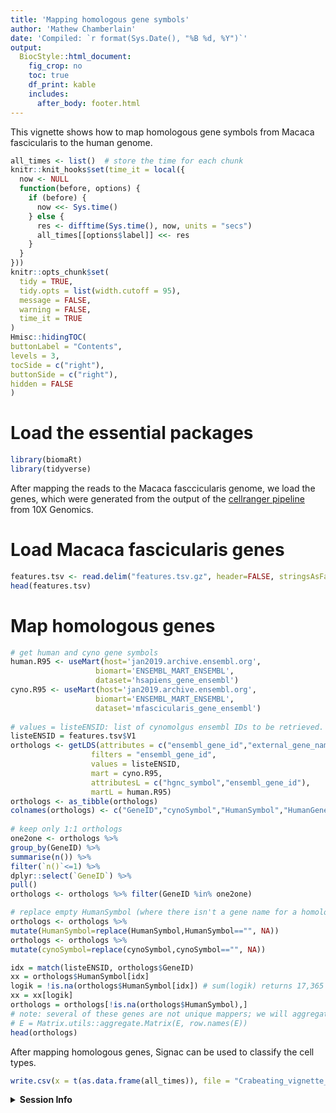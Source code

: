 ```yaml
---
title: 'Mapping homologous gene symbols'
author: 'Mathew Chamberlain'
date: 'Compiled: `r format(Sys.Date(), "%B %d, %Y")`'
output:
  BiocStyle::html_document:
    fig_crop: no
    toc: true
    df_print: kable
    includes:
      after_body: footer.html
---
```


This vignette shows how to map homologous gene symbols from Macaca fascicularis to the human genome.

```r
all_times <- list()  # store the time for each chunk
knitr::knit_hooks$set(time_it = local({
  now <- NULL
  function(before, options) {
    if (before) {
      now <<- Sys.time()
    } else {
      res <- difftime(Sys.time(), now, units = "secs")
      all_times[[options$label]] <<- res
    }
  }
}))
knitr::opts_chunk$set(
  tidy = TRUE,
  tidy.opts = list(width.cutoff = 95),
  message = FALSE,
  warning = FALSE,
  time_it = TRUE
)
Hmisc::hidingTOC(
buttonLabel = "Contents",
levels = 3,
tocSide = c("right"),
buttonSide = c("right"),
hidden = FALSE
)
```

# Load the essential packages

```r
library(biomaRt)
library(tidyverse)
```

After mapping the reads to the Macaca fasccicularis genome, we load the genes, which were generated from the output of the [cellranger pipeline](https://support.10xgenomics.com/single-cell-gene-expression/software/pipelines/latest/what-is-cell-ranger) from 10X Genomics.

# Load Macaca fascicularis genes

```r
features.tsv <- read.delim("features.tsv.gz", header=FALSE, stringsAsFactors=FALSE)
head(features.tsv)
```

# Map homologous genes

```r
# get human and cyno gene symbols
human.R95 <- useMart(host='jan2019.archive.ensembl.org', 
				   biomart='ENSEMBL_MART_ENSEMBL', 
				   dataset='hsapiens_gene_ensembl')
cyno.R95 <- useMart(host='jan2019.archive.ensembl.org', 
				   biomart='ENSEMBL_MART_ENSEMBL', 
				   dataset='mfascicularis_gene_ensembl')
 
# values = listeENSID: list of cynomolgus ensembl IDs to be retrieved. 
listeENSID = features.tsv$V1
orthologs <- getLDS(attributes = c("ensembl_gene_id","external_gene_name"), 
				  filters = "ensembl_gene_id", 
				  values = listeENSID, 
				  mart = cyno.R95, 
				  attributesL = c("hgnc_symbol","ensembl_gene_id"), 
				  martL = human.R95)
orthologs <- as_tibble(orthologs)
colnames(orthologs) <- c("GeneID","cynoSymbol","HumanSymbol","HumanGeneID")
  
# keep only 1:1 orthologs
one2one <- orthologs %>% 
group_by(GeneID) %>% 
summarise(n()) %>% 
filter(`n()`<=1) %>%
dplyr::select(`GeneID`) %>%
pull()
orthologs <- orthologs %>% filter(GeneID %in% one2one)

# replace empty HumanSymbol (where there isn't a gene name for a homologous gene) with NA
orthologs <- orthologs %>%
mutate(HumanSymbol=replace(HumanSymbol,HumanSymbol=="", NA))
orthologs <- orthologs %>%
mutate(cynoSymbol=replace(cynoSymbol,cynoSymbol=="", NA))

idx = match(listeENSID, orthologs$GeneID)
xx = orthologs$HumanSymbol[idx]
logik = !is.na(orthologs$HumanSymbol[idx]) # sum(logik) returns 17,365 homologous genes
xx = xx[logik]
orthologs = orthologs[!is.na(orthologs$HumanSymbol),]
# note: several of these genes are not unique mappers; we will aggregate them later or make them unique. To aggregate, where E is the sparse expression matrix with rownames set to xx:
# E = Matrix.utils::aggregate.Matrix(E, row.names(E))
head(orthologs)
```

After mapping homologous genes, Signac can be used to classify the cell types.

```r
write.csv(x = t(as.data.frame(all_times)), file = "Crabeating_vignette_tutorial_times.csv")
```

<details>
  <summary>**Session Info**</summary>
```r
sessionInfo()
```
</details>